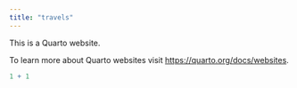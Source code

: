 ```yaml
---
title: "travels"
---
```


This is a Quarto website.

To learn more about Quarto websites visit <https://quarto.org/docs/websites>.

```r
1 + 1
```
